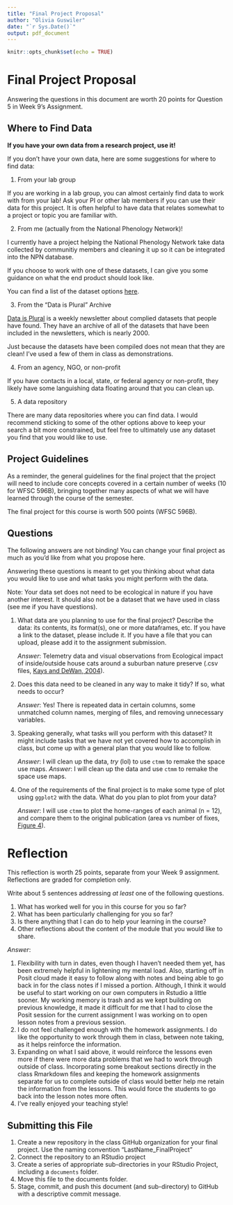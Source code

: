 ---
title: "Final Project Proposal"
author: "Olivia Guswiler"
date: "`r Sys.Date()`"
output: pdf_document
---

```{r setup, include=FALSE}
knitr::opts_chunk$set(echo = TRUE)
```

# Final Project Proposal

Answering the questions in this document are worth 20 points for Question 5 in Week 9's Assignment.

## Where to Find Data

**If you have your own data from a research project, use it!**

If you don't have your own data, here are some suggestions for where to find data:

1.  From your lab group

If you are working in a lab group, you can almost certainly find data to work with from your lab! Ask your PI or other lab members if you can use their data for this project. It is often helpful to have data that relates somewhat to a project or topic you are familiar with.

2.  From me (actually from the National Phenology Network)!

I currently have a project helping the National Phenology Network take data collected by communitiy members and cleaning it up so it can be integrated into the NPN database.

If you choose to work with one of these datasets, I can give you some guidance on what the end product should look like.

You can find a list of the dataset options [here](https://archive.usanpn.org/results/dataset-list).

3.  From the "Data is Plural" Archive

[Data is Plural](https://www.data-is-plural.com/) is a weekly newsletter about complied datasets that people have found. They have an archive of all of the datasets that have been included in the newsletters, which is nearly 2000.

Just because the datasets have been compiled does not mean that they are clean! I've used a few of them in class as demonstrations.

4.  From an agency, NGO, or non-profit

If you have contacts in a local, state, or federal agency or non-profit, they likely have some languishing data floating around that you can clean up.

5.  A data repository

There are many data repositories where you can find data. I would recommend sticking to some of the other options above to keep your search a bit more constrained, but feel free to ultimately use any dataset you find that you would like to use.

## Project Guidelines

As a reminder, the general guidelines for the final project that the project will need to include core concepts covered in a certain number of weeks (10 for WFSC 596B), bringing together many aspects of what we will have learned through the course of the semester.

The final project for this course is worth 500 points (WFSC 596B).

## Questions

The following answers are not binding! You can change your final project as much as you'd like from what you propose here.

Answering these questions is meant to get you thinking about what data you would like to use and what tasks you might perform with the data.

Note: Your data set does not need to be ecological in nature if you have another interest. It should also not be a dataset that we have used in class (see me if you have questions).

1.  What data are you planning to use for the final project? Describe the data: its contents, its format(s), one or more dataframes, etc. If you have a link to the dataset, please include it. If you have a file that you can upload, please add it to the assignment submission.

    *Answer*: Telemetry data and visual observations from Ecological impact of inside/outside house cats around a suburban nature preserve (.csv files, [Kays and DeWan, 2004](https://www.doi.org/10.5441/001/1.s6t84pb5)).

2.  Does this data need to be cleaned in any way to make it tidy? If so, what needs to occur?

    *Answer*: Yes! There is repeated data in certain columns, some unmatched column names, merging of files, and removing unnecessary variables.

3.  Speaking generally, what tasks will you perform with this dataset? It might include tasks that we have not yet covered how to accomplish in class, but come up with a general plan that you would like to follow.

    *Answer*: I will clean up the data, *try* (lol) to use `ctmm` to remake the space use maps.
    *Answer*: I will clean up the data and use `ctmm` to remake the space use maps.

4.  One of the requirements of the final project is to make some type of plot using `ggplot2` with the data. What do you plan to plot from your data?

    *Answer*: I will use `ctmm` to plot the home-ranges of each animal (n = 12), and compare them to the original publication (area vs number of fixes, [Figure 4](https://zslpublications-onlinelibrary-wiley-com.ezproxy3.library.arizona.edu/doi/pdf/10.1017/S1367943004001489)).

# Reflection

This reflection is worth 25 points, separate from your Week 9 assignment. Reflections are graded for completion only.

Write about 5 sentences addressing *at least* one of the following questions.

1.  What has worked well for you in this course for you so far?
2.  What has been particularly challenging for you so far?
3.  Is there anything that I can do to help your learning in the course?
4.  Other reflections about the content of the module that you would like to share.

*Answer*:

1.  Flexibility with turn in dates, even though I haven't needed them yet, has been extremely helpful in lightening my mental load. Also, starting off in Posit cloud made it easy to follow along with notes and being able to go back in for the class notes if I missed a portion. Although, I think it would be useful to start working on our own computers in Rstudio a little sooner. My working memory is trash and as we kept building on previous knowledge, it made it difficult for me that I had to close the Posit session for the current assignment I was working on to open lesson notes from a previous session.
2.  I do not feel challenged enough with the homework assignments. I do like the opportunity to work through them in class, between note taking, as it helps reinforce the information.
3.  Expanding on what I said above, it would reinforce the lessons even more if there were more data problems that we had to work through outside of class. Incorporating some breakout sections directly in the class Rmarkdown files and keeping the homework assignments separate for us to complete outside of class would better help me retain the information from the lessons. This would force the students to go back into the lesson notes more often.
4.  I've really enjoyed your teaching style!

## Submitting this File

1.  Create a new repository in the class GitHub organization for your final project. Use the naming convention "LastName_FinalProject"
2.  Connect the repository to an RStudio project
3.  Create a series of appropriate sub-directories in your RStudio Project, including a `documents` folder.
4.  Move this file to the documents folder.
5.  Stage, commit, and push this document (and sub-directory) to GitHub with a descriptive commit message.
